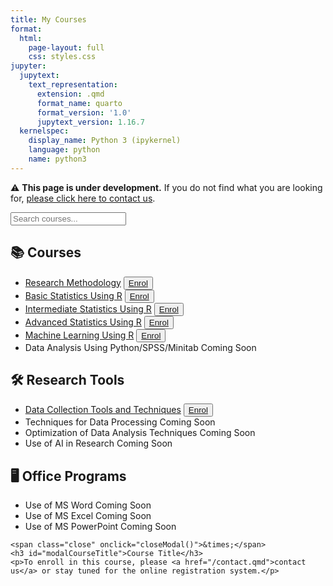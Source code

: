 ```yaml
---
title: My Courses
format:
  html:
    page-layout: full
    css: styles.css
jupyter:
  jupytext:
    text_representation:
      extension: .qmd
      format_name: quarto
      format_version: '1.0'
      jupytext_version: 1.16.7
  kernelspec:
    display_name: Python 3 (ipykernel)
    language: python
    name: python3
---
```


::: course-warning
⚠️ **This page is under development.** If you do not find what you are looking for, [please click here to contact us](/contact.qmd).
:::

::: search-box
<input type="text" id="courseSearch" placeholder="Search courses...">
:::

:::::: course-grid
<!-- 📚 Courses -->

::: course-category
<h2>📚 Courses</h2>

<ul>

<li><a href="/courses/research-methodology.qmd">Research Methodology</a> <button onclick="openModal('Research Methodology')">[Enrol](contact.qmd)</button></li>

<li><a href="/courses/data-analysis.qmd">Basic Statistics Using R</a> <button onclick="openModal('Basic Statistics Using R')">[Enrol](contact.qmd)</button></li>

<li><a href="/courses/data-analysis.qmd">Intermediate Statistics Using R</a> <button onclick="openModal('Intermediate Statistics Using R')">[Enrol](contact.qmd)</button></li>

<li><a href="/courses/machine-learning.qmd">Advanced Statistics Using R</a> <button onclick="openModal('Advanced Statistics Using R')">[Enrol](contact.qmd)</button></li>

<li><a href="/courses/machine-learning.qmd">Machine Learning Using R</a> <button onclick="openModal('Machine Learning Using R')">[Enrol](contact.qmd)</button></li>

<li>Data Analysis Using Python/SPSS/Minitab [Coming Soon]{.badge}</li>

</ul>
:::

<!-- 🛠️ Research Tools -->

::: course-category
<h2>🛠️ Research Tools</h2>

<ul>

<li><a href="/courses/research-methodology.qmd">Data Collection Tools and Techniques</a> <button onclick="openModal('Data Collection Tools and Techniques')">[Enrol](contact.qmd)</button></li>

<li>Techniques for Data Processing [Coming Soon]{.badge}</li>

<li>Optimization of Data Analysis Techniques [Coming Soon]{.badge}</li>

<li>Use of AI in Research [Coming Soon]{.badge}</li>

</ul>
:::

<!-- 🖥️ Office Programs -->

::: course-category
<h2>🖥️ Office Programs</h2>

<ul>

<li>Use of MS Word [Coming Soon]{.badge}</li>

<li>Use of MS Excel [Coming Soon]{.badge}</li>

<li>Use of MS PowerPoint [Coming Soon]{.badge}</li>

</ul>
:::
::::::

<!-- Modal -->

:::: {#enrollModal .modal .hidden}
::: modal-content
```         
<span class="close" onclick="closeModal()">&times;</span>
<h3 id="modalCourseTitle">Course Title</h3>
<p>To enroll in this course, please <a href="/contact.qmd">contact us</a> or stay tuned for the online registration system.</p>
```
:::
::::


```{=html}
<script src="scripts.js"></script>
```
